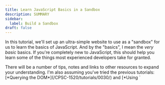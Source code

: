 ```yaml
---
title: Learn JavaScript Basics in a Sandbox
description: SUMMARY
sidebar:
  label: Build a Sandbox
draft: false
---
```




In this tutorial, we'll set up an ultra-simple website to use as a "sandbox" for us to learn the basics of JavaScript. And by the "basics", I mean the *very basic* basics. If you're completely new to JavaScript, this should help you learn some of the things most experienced developers take for granted.

<Aside>
  There will be a number of tips, notes and links to other resources to expand your understanding. I'm also assuming you've tried the previous tutorials: [*Querying the DOM*](/CPSC-1520/tutorials/0030/) and [*Using `<script>` Tags*](/CPSC-1520/tutorials/0040/).
</Aside>

## Learning Outcome Guide

Here's a short list of what we will cover in this tutorial.

<Aside title="But, I think I already know this..." type="tip">
    <Image src={gotThis} alt="I know this stuff..." width="100" class="float-start mr-3"/>

    As you look over the list of items here, you might find that you know all or most of these aspects of JavaScript or programming in general. If that's you, then please skip ahead to the next tutorial.
</Aside>

- [ ] Simple Sequence
- [ ] Variable Declaration vs. Variable Initialization
- [ ] Statements vs. Expressions
- [ ] `console.log`???

## The Sandbox Page

<Sandbox />


## Play and Learn

With our sandbox starter code in place, we can begin experimenting and discovering how JavaScript works. As you walk through this tutorial, remember to **save your changes** for each step where you write JavaScript code.

To get the backstory on what we will be coding, you should read the following article.

<LinkButton href="#">What is a Computer Program?</LinkButton>
*Author TODO: Complete the article + link*

### Statements in JavaScript

A **Statement** in JavaScript is a *complete instruction*. We use a semicolon (`;`) at the end to indicate the end of the statement. It works in the same way as a period indicates the end of a sentence (or complete thought) in English.

There are many kinds of instructions we can create in JavaScript. In this part of the tutorial, we'll write statements that create variables, perform math and change the text on our web page.


<Steps>
1. Launch VS Code and open `main.js` for editing. Then launch the website and view it side-by-side with VS Code. 

    <Image src={run} alt="Our code and sandbox"/>

1. Notice in the `main.js` that we have a variable called `sandbox`. This is a reference to the `<output>` element from our HTML. Right now, the page shows the hard-coded text inside the `<output>` element in `index.html`.

    > *`Nothing has been written here yet`*

    In the next steps, we will be writing code that uses this element to display content on the web page.


1. Add your first line of code below the `// TODO` comment (don't remove the existing code). As you save your changes, you should see the text appear on the web page.

    ```js
    // main.js
    sandbox.innerText = 'My sandbox is ready to play in.';
    ```

    We've just written an **assignment statement**. Assignment statements use the `=` operator. It works by taking the value on the right-hand side of the operator and *storing* it in the item on the left-hand side.

    Your code has now *replaced* the old value inside `sandbox.innerText`. That's the purpose of the `=` operator.

1. Add another line of JavaScript code. This time, we will use a different operator: `+=`

    ```js
    // main.js
    sandbox.innerText = 'My sandbox is ready to play in.';
    sandbox.innerHTML += '<br>A) There are many assignment operators';
    ```

    Notice two things here.
    
    - This time, by using `+=` as the operator, we've *appended* more text to the `<output>` element.
    - We also used `.innerHTML` on the `<output>` element so that we can include the `<br>` tag to force the remaining text () to appear below our first message. The `<br>` tag is the *line break*.

    <Aside type="tip" title="Assignment Operators">
      There are many other assignment operators, but we will only concern ourselves with `=` and `+=` for displaying information on the web page.
    </Aside>

1. Let's do some calculations in JavaScript. We'll start by calculating the area of a rectangle. Add the following code.

    ```js
    // main.js
    // ... remember to keep the previous code
    let leftSide = 3;
    let topSide = 4;
    let area;
    area = leftSide * topSide;
    ```

    - The lines that create and assign values to the `leftSide` and `topSide` variables are called **initialilzation statements** because they both create the variable and give it a value in the same instruction.
    - The line that creates the `area` variable is called a **declaration statement** because it creates the variable *without* assigning it a starting value.
    - The last line where we calculate the area is called an **assignment statement**. We use these to store new information in existing variables.

1. Right now, our web page does *not* show the results of our calculation. That's because we haven't written the code to display it.

    Let's show our results by adding the following code.

    ```js
    // main.js
    sandbox.innerHTML += '<br>';
    sandbox.innerHTML += `B) The area of my rectangle is ${area}`;
    ```

    You should see the area's value of `12` displayed on the page.

    <Aside type="tip" title="Template Strings">
      Did you catch how we constructed the text in the last line of the code? We wrapped the text in backticks (`` ` ``) instead of the single-quote characters. This is known as a [**Template String**](/CPSC-1520/reference/0020/#template-strings)

      The process is called <a target="_blank" href="https://en.wikipedia.org/wiki/String_interpolation">***String Interpolation***</a>, and it allows us to build strings and insert values through the use of *placeholders*. The `${}` is our placeholder and we can put variables inside the curly braces. JavaScript will take the *value* from the variable and *place* it in our string at that location.

      Here's another example.

      ```js
      let name = 'Stewart';
      let greeting = `Hello ${name}. Welcome to JavaScript!`;
      // greeting will have the value of
      //   'Hello Stewart. Welcome to JavaScript!'
      ```

      This will prove extremely useful moving forward!
    </Aside>
</Steps>

We've created several lines of code in our sandbox. We've explored some simple math and discovered the useful *string interpolation* syntax.


> So far, we've only explored a single keyword in the JavaScript language: `let`. We're going to discover a couple more JavaScript keywords in the next part of this tutorial: `const` and `typeof`.
>
> *All* of the other words we've written are **identifiers**. An *identifier* is simply a name that we or the browser has given for some variable or object.
>
> To learn more about this aspect of JavaScript, check out the following articles.
>
> <CardGrid>
>   <LinkCard title="JavaScript As A Language" href="/CPSC-1520/explanations/0020/" />
>   <LinkCard title="JavaScript Keywords" href="/CPSC-1520/reference/0010/" />
> </CardGrid>

### Data Types, More Math

A lot of times, the information we need to work with is either *textual* or *numeric*. JavaScript supports these with the `'string'` and `'number'` data types. There are other built-in data types, but these two will be foundational for almost all of the code you write.

> *?Add note about the dangers of **Primitive Obsession**?*

Let's explore how we can manipulate textual and numeric data in our programs.


<Steps>
1. It's not unusual to see code that has "raw" values in it. In fact, we've been using these raw or [**literal**](/CPSC-1520/reference/0020/#literal-values) values in earlier parts of this tutorial. A common place to see these are with initialization or assignment statements.

    Let's add a few variables to our code using literal values.

    ```js
    // main.js
    let unitCost = 12.95;
    let gstRate = 0.05;
    let currency = '(CAD)';
    ```

    <Aside type="tip">
      Generally speaking, when we write JavaScript we should restrict the amount of literal values in our code as much as possible. The values of literals are - simply put - *fixed*. We can't change them. That's why we use [**variables**](/CPSC-1520/reference/0020/#variable-declarations) so often - they give us *flexibility*.
    </Aside>
    
    {/* For example, we created *string literals* such as `'My sandbox is ready to play in.'`. Another literal string was `'<br>'`. A string literal can be recognized as text that is surrounded by either single quotes, double quotes, or a pair of backticks.

    *Numeric literals* are the digits we type. An example includes the numbers `3` and `4` that we used for the sides of the rectangle. */}
1. It's time to do something with these variables. Let's calculate the price of something. We'll display the output with a template string

    ```js
    // main.js
    let subTotal = unitCost * 10;
    // Output the result on another "line"
    sandbox.innerHTML += '<br>C) ';
    sandbox.innerHTML += `The subtotal is ${subTotal}. `;
    sandbox.innerHTML += `The total is ${subTotal + subTotal * gst}.`;
    ```

    You should see the following additional text displayed on the page.

    ```
    C) The subtotal is 129.5. The total is 135.975.
    ```

1. The math is good for the code we wrote. But the presentation could use some fixing. Make the following changes.

    ```diff lang="js"
      let subTotal = unitCost * 10;
    + let total = subTotal + subTotal * gst;
      // Output the result on another "line"
      sandbox.innerHTML += '<br>C) ';
    - sandbox.innerHTML += `The subtotal is ${subTotal}. `;
    + sandbox.innerHTML += `The subtotal is $ ${subTotal.toFixed}. `;
    - sandbox.innerHTML += `The total is ${subTotal + subTotal * gst}.`;
    + sandbox.innerHTML += `The total is $ ${total.toFixed(2)}.`;
    ```

    We added another variable (`total`) to simplify the placeholder's expression that calcluated the total amount. In the placeholders, we used the `.toFixed()` function that comes will all number types. `.toFixed()` converts the *number* to a *string* with a fixed number of digits precision after the decimal point. Lastly, we also threw in a literal `$` in the text to make it clear that we are talking about monetary values.
    
    Now the output should look like the following.

    `C) The subtotal is $ 129.50. The total is $ 135.97.`

1. Let's try some more math, but this time, we'll use a mixture of strings and numbers.

    ```js
    // main.js
    // Can JavaScript do math with strings and numbers?
    let numberFive = 5;
    let stringFive = '5';
    let answer;

    answer = numberFive + stringFive;
    sandbox.innerHTML += '<br>D) ';
    sandbox.innerHTML += `5 + '5' produces ${answer}`;
    ```

    Did you expect that result? It turns out that JavaScript turned the number into a string and then *concatenated* the two strings, producing this text.
    
    `D) 5 + '5' produces 55`

1. Let's do another calculation. Add the following code.

    ```js
    // main.js
    answer = numberFive * stringFive;
    sandbox.innerHTML += '<br>E) ';
    sandbox.innerHTML += `5 * '5' produces ${answer}`;
    ```

    This time, JavaScript turned the string into a number and performed arithmetic. That's because the multiplcation operator (`*`) is intended for use with numbers, not text.
    
    `E) 5 * '5' produces 25`

1. We can re-try that addition operation. This time let's use a function that converts strings to numbers: `parseInt()`

    ```js
    // main.js
    answer = numberFive + parseInt(stringFive);
    sandbox.innerHTML += '<br>F) ';
    sandbox.innerHTML += `5 * parseInt('5') produces ${answer}`;
    ```

    The `parseInt()` will take a string and attempt to convert it to a whole number. There is a similar function if we want to convert to floating-point numbers: `parseFloat()`. Here's the result.
    
    `F) 5 + parseInt('5') produces 25`

1. JavaScript has a keyword that tells us the data type of a variable: `typeof`. Add the following to your growing list of experimental code.

    ```js
    // main.js
    sandbox.innerHTML += `<br>G) numberFive is a ${typeof numberFive}`;
    sandbox.innerHTML += `<br>H) stringFive is a ${typeof stringFive}`;
    ```

    If you are ever curious about the datatype of your variable, just try using the `typeof` operator.

1. One last example to try out. We've seen the usefulness of literal values (though we should be judicious in their use). Hopefully you're seeing how variables are even more useful, because we can re-use them to hold newly calculated values (like we did with `answer`).

    But, what if we wanted a variable that we could re-use in calculations without having its value change? A good example of this is the value for `pi` (3.14150, approximately).

    ```js
    // main.js
    const pi = 3.14159; // pi's value is now fixed - it can't change
    let radius = 10;

    sandbox.innerHTML += `<br>I) A circle with radius of ${radius} `;
    sandbox.innerHTML += `has an area of ${pi * radius * radius} `;
    sandbox.innerHTML += `and a circumference of ${2 * pi * radius}.`;
    ```

    One of the benefits for using a *constant variable* (yes, a contradiction in terms) is that it makes our code easier to read and saves us from using lots of hard-coded literals in our scripts.
</Steps>

## Conclusion

Assignment statements, variable declarations and initializations, constants, string concatenation, math, converting from numbers to strings and strings to numbers &mdash; these are the types of things you should get comfortable writing as a JavaScript programmer.

The concepts we explored in this tutorial form the groundwork on which will will build our JavaScript coding skills. For more information, consult the following article.

<LinkCard title="How JavaScript Works" href="/CPSC-1520/explanations/0025/" />

